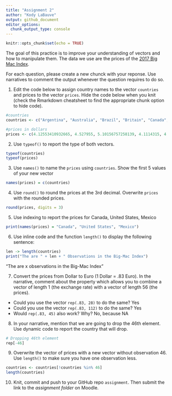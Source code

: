 ```yaml
---
title: "Assignment 2"
author: "Kody LaBauve"
output: github_document
editor_options: 
  chunk_output_type: console
---
```


```r
knitr::opts_chunk$set(echo = TRUE)
```


The goal of this practice is to improve your understanding of vectors and how to manipulate them. The data we use are the prices of the [2017 Big Mac Index](http://www.economist.com/content/big-mac-index).

For each question, please create a new chunck with your reponse. Use narratives to comment the output whenever the question requires to do so.


1. Edit the code below to assign country names to the vector `countries` and prices to the vector `prices`. Hide the code below when you knit (check the Rmarkdown cheatsheet to find the appropriate chunk option to hide code).

```r
#countries
countries <- c("Argentina", "Australia", "Brazil", "Britain", "Canada", "Chile", "China", "Colombia", "Costa Rica", "Czech Republic", "Denmark", "Egypt", "Euro area", "Hong Kong", "Hungary", "India", "Indonesia", "Israel", "Japan", "Malaysia", "Mexico", "New Zealand", "Norway", "Pakistan", "Peru", "Philippines", "Poland", "Russia", "Saudi Arabia", "Singapore", "South Africa", "South Korea", "Sri Lanka", "Sweden", "Switzerland", "Taiwan", "Thailand", "Turkey", "UAE", "Ukraine", "United States", "Uruguay", "Venezuela", "Vietnam", "Austria", "Belgium", "Estonia", "Finland", "France", "Germany", "Greece", "Ireland", "Italy", "Netherlands", "Portugal", "Spain")

#prices in dollars
prices <- c(4.12553410932665, 4.527955, 5.10156757258139, 4.1114315, 4.6556967948218, 3.84409554461789, 2.9171270718232, 3.24360452925142, 4.00003493480292, 3.28139971386194, 4.60649054517816, 1.75398378529494, 4.4650245, 2.45791461307047, 3.20894752849616, 2.75723192502808, 2.40293204682299, 4.77333709927976, 3.36104723155846, 2.00302783277047, 2.75424026530641, 4.43226, 5.91416018925313, 3.56633380884451, 3.22927879440258, 2.64945182050953, 2.72339966564202, 2.27813538775693, 3.1998720051198, 4.06474559047688, 2.26073850791258, 3.84396977241952, 3.77297121483168, 5.81892070131244, 6.74168957112483, 2.26396522024444, 3.49624667636214, 3.00611009353896, 3.81159814865233, 1.69785838317577, 5.3, 4.52882773036056, 4.05555555555556, 2.63939293962389, 3.88263, 4.6248975, 3.5971425, 5.207292, 4.681995, 4.453605, 3.8255325, 4.6477365, 4.79619, 4.1224395, 3.7113375, 4.33941)
```



2. Use `typeof()` to report the type of both vectors.

```r
typeof(countries)
typeof(prices)
```


3. Use `names()` to name the `prices` using `countries`. Show the first 5 values of your new vector

```r
names(prices) = c(countries)
```


4. Use `round()` to round the prices at the 3rd decimal. Overwrite `prices` with the rounded prices.

```r
round(prices, digits = 3)
```

5. Use indexing to report the prices for Canada, United States, Mexico
```r
print(names(prices) = "Canada", "United States", "Mexico")
```


6. Use inline code and the function `length()` to display the following sentence:

```r
len -> length(countries)
print("The are " + len + " Observations in the Big-Mac Index")
```


"The are x observations in the Big-Mac Index"

7. Convert the prices from Dollar to Euro (1 Dollar = .83 Euro). In the narrative, comment about the property which allows you to combine a vector of length 1 (the exchange rate) with a vector of length 56 (the prices). 

 - Could you use the vector `rep(.83, 28)` to do the same? Yes
 - Could you use the vector `rep(.83, 112)` to do the same? Yes
 - Would `rep(.83, 45)` also work? Why? No, because NA

8. In your narrative, mention that we are going to drop the 46th element. Use dynamic code to report the country that will drop.

```r
# Dropping 46th element
rep[-46]
```


9. Overwrite the vector of prices with a new vector without observation 46. Use `length()` to make sure you have one observation less.

```r
countries <- countries[!countries %in% 46]
length(countries)
```


10. Knit, commit and push to your GitHub repo `assignment`. Then submit the link to the *assignment folder* on Moodle.



